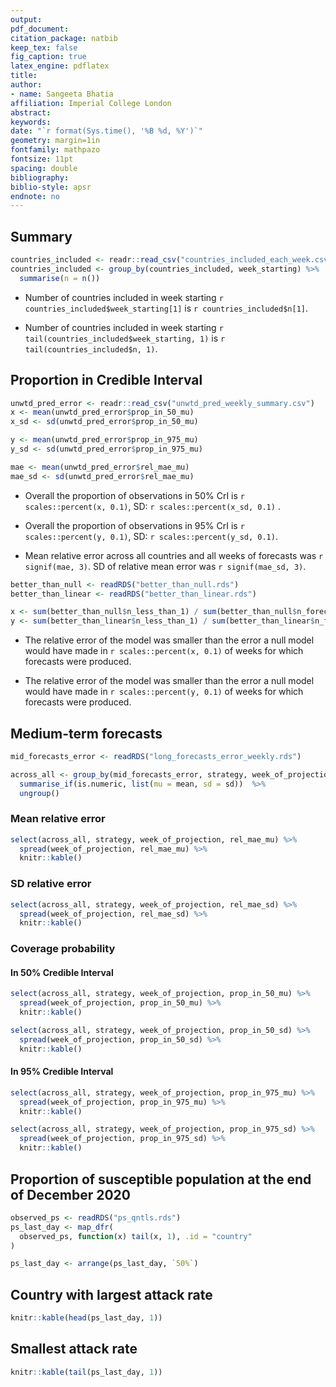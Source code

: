 ```yaml
---
output: 
pdf_document:
citation_package: natbib
keep_tex: false
fig_caption: true
latex_engine: pdflatex
title: 
author:
- name: Sangeeta Bhatia
affiliation: Imperial College London
abstract: 
keywords: 
date: "`r format(Sys.time(), '%B %d, %Y')`"
geometry: margin=1in
fontfamily: mathpazo
fontsize: 11pt
spacing: double
bibliography: 
biblio-style: apsr
endnote: no
---
```


## Summary

```r
countries_included <- readr::read_csv("countries_included_each_week.csv")
countries_included <- group_by(countries_included, week_starting) %>%
  summarise(n = n())
```

- Number of countries included in week starting 
`r countries_included$week_starting[1]` is `r countries_included$n[1]`.

- Number of countries included in week starting 
`r tail(countries_included$week_starting, 1)` is 
`r tail(countries_included$n, 1)`.


## Proportion in Credible Interval

```r
unwtd_pred_error <- readr::read_csv("unwtd_pred_weekly_summary.csv")
x <- mean(unwtd_pred_error$prop_in_50_mu)
x_sd <- sd(unwtd_pred_error$prop_in_50_mu)

y <- mean(unwtd_pred_error$prop_in_975_mu)
y_sd <- sd(unwtd_pred_error$prop_in_975_mu)

mae <- mean(unwtd_pred_error$rel_mae_mu)
mae_sd <- sd(unwtd_pred_error$rel_mae_mu)

```

- Overall the proportion of observations in 50% CrI is
`r scales::percent(x, 0.1)`, SD: `r scales::percent(x_sd, 0.1)` .

- Overall the proportion of observations in 95% CrI is
`r scales::percent(y, 0.1)`, SD: `r scales::percent(y_sd, 0.1)`.

- Mean relative error across all countries and all weeks of 
forecasts was `r signif(mae, 3)`. SD of relative
mean error was `r signif(mae_sd, 3)`.


```r

better_than_null <- readRDS("better_than_null.rds")
better_than_linear <- readRDS("better_than_linear.rds")

x <- sum(better_than_null$n_less_than_1) / sum(better_than_null$n_forecasts)
y <- sum(better_than_linear$n_less_than_1) / sum(better_than_linear$n_forecasts)
```

- The relative error of the model was smaller than the error a null 
model would have made in `r scales::percent(x, 0.1)` of weeks for which forecasts were
produced.

- The relative error of the model was smaller than the error a null 
model would have made in `r scales::percent(y, 0.1)` of weeks for which forecasts were
produced.


## Medium-term forecasts

```r
mid_forecasts_error <- readRDS("long_forecasts_error_weekly.rds")

across_all <- group_by(mid_forecasts_error, strategy, week_of_projection) %>%
  summarise_if(is.numeric, list(mu = mean, sd = sd))  %>%
  ungroup()

```
### Mean relative error

```r
select(across_all, strategy, week_of_projection, rel_mae_mu) %>%
  spread(week_of_projection, rel_mae_mu) %>%
  knitr::kable()

```

### SD relative error

```r
select(across_all, strategy, week_of_projection, rel_mae_sd) %>%
  spread(week_of_projection, rel_mae_sd) %>%
  knitr::kable()

```

### Coverage probability

#### In 50% Credible Interval

```r

select(across_all, strategy, week_of_projection, prop_in_50_mu) %>%
  spread(week_of_projection, prop_in_50_mu) %>%
  knitr::kable()

```

```r

select(across_all, strategy, week_of_projection, prop_in_50_sd) %>%
  spread(week_of_projection, prop_in_50_sd) %>%
  knitr::kable()

```

#### In 95% Credible Interval

```r

select(across_all, strategy, week_of_projection, prop_in_975_mu) %>%
  spread(week_of_projection, prop_in_975_mu) %>%
  knitr::kable()

```

```r

select(across_all, strategy, week_of_projection, prop_in_975_sd) %>%
  spread(week_of_projection, prop_in_975_sd) %>%
  knitr::kable()

```
## Proportion of susceptible population at the end of December 2020

```r
observed_ps <- readRDS("ps_qntls.rds")
ps_last_day <- map_dfr(
  observed_ps, function(x) tail(x, 1), .id = "country"
)

ps_last_day <- arrange(ps_last_day, `50%`)

```

## Country with largest attack rate

```r
knitr::kable(head(ps_last_day, 1))
```

## Smallest attack rate

```r
knitr::kable(tail(ps_last_day, 1))
```
